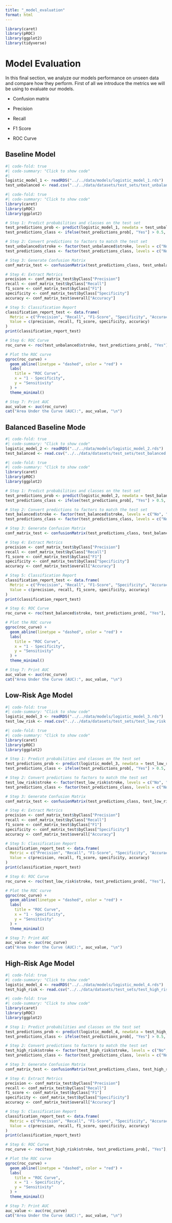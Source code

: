 ```yaml
---
title: "_model_evaluation"
format: html
---
```

```r
library(caret)   
library(pROC)    
library(ggplot2)
library(tidyverse)
```

# Model Evaluation

In this final section, we analyze our models performance on unseen data and compare how they perform. First of all we introduce the metrics we will be using to evaluate our models. 

- Confusion matrix

- Precision

- Recall

- F1 Score

- ROC Curve

## Baseline Model
```r
#| code-fold: true
#| code-summary: "Click to show code"
#| 
logistic_model_1 <- readRDS("../../data/models/logistic_model_1.rds")
test_unbalanced <- read.csv("../../data/datasets/test_sets/test_unbalanced.csv")
```


```r
#| code-fold: true
#| code-summary: "Click to show code"
library(caret)
library(pROC)
library(ggplot2)

# Step 1: Predict probabilities and classes on the test set
test_predictions_prob <- predict(logistic_model_1, newdata = test_unbalanced, type = "prob")
test_predictions_class <- ifelse(test_predictions_prob[, "Yes"] > 0.5, "Yes", "No")

# Step 2: Convert predictions to factors to match the test set
test_unbalanced$stroke <- factor(test_unbalanced$stroke, levels = c("No", "Yes"))
test_predictions_class <- factor(test_predictions_class, levels = c("No", "Yes"))

# Step 3: Generate Confusion Matrix
conf_matrix_test <- confusionMatrix(test_predictions_class, test_unbalanced$stroke, positive = "Yes")

# Step 4: Extract Metrics
precision <- conf_matrix_test$byClass["Precision"]
recall <- conf_matrix_test$byClass["Recall"]
f1_score <- conf_matrix_test$byClass["F1"]
specificity <- conf_matrix_test$byClass["Specificity"]
accuracy <- conf_matrix_test$overall["Accuracy"]

# Step 5: Classification Report
classification_report_test <- data.frame(
  Metric = c("Precision", "Recall", "F1-Score", "Specificity", "Accuracy"),
  Value = c(precision, recall, f1_score, specificity, accuracy)
)
print(classification_report_test)

# Step 6: ROC Curve
roc_curve <- roc(test_unbalanced$stroke, test_predictions_prob[, "Yes"], levels = c("No", "Yes"))

# Plot the ROC curve
ggroc(roc_curve) +
  geom_abline(linetype = "dashed", color = "red") +
  labs(
    title = "ROC Curve",
    x = "1 - Specificity",
    y = "Sensitivity"
  ) +
  theme_minimal()

# Step 7: Print AUC
auc_value <- auc(roc_curve)
cat("Area Under the Curve (AUC):", auc_value, "\n")

```

## Balanced Baseline Mode
```r
#| code-fold: true
#| code-summary: "Click to show code"
logistic_model_2 <- readRDS("../../data/models/logistic_model_2.rds")
test_balanced <- read.csv("../../data/datasets/test_sets/test_balanced.csv")
```


```r
#| code-fold: true
#| code-summary: "Click to show code"
library(caret)
library(pROC)
library(ggplot2)

# Step 1: Predict probabilities and classes on the test set
test_predictions_prob <- predict(logistic_model_2, newdata = test_balanced, type = "prob")
test_predictions_class <- ifelse(test_predictions_prob[, "Yes"] > 0.5, "Yes", "No")

# Step 2: Convert predictions to factors to match the test set
test_balanced$stroke <- factor(test_balanced$stroke, levels = c("No", "Yes"))
test_predictions_class <- factor(test_predictions_class, levels = c("No", "Yes"))

# Step 3: Generate Confusion Matrix
conf_matrix_test <- confusionMatrix(test_predictions_class, test_balanced$stroke, positive = "Yes")

# Step 4: Extract Metrics
precision <- conf_matrix_test$byClass["Precision"]
recall <- conf_matrix_test$byClass["Recall"]
f1_score <- conf_matrix_test$byClass["F1"]
specificity <- conf_matrix_test$byClass["Specificity"]
accuracy <- conf_matrix_test$overall["Accuracy"]

# Step 5: Classification Report
classification_report_test <- data.frame(
  Metric = c("Precision", "Recall", "F1-Score", "Specificity", "Accuracy"),
  Value = c(precision, recall, f1_score, specificity, accuracy)
)
print(classification_report_test)

# Step 6: ROC Curve
roc_curve <- roc(test_balanced$stroke, test_predictions_prob[, "Yes"], levels = c("No", "Yes"))

# Plot the ROC curve
ggroc(roc_curve) +
  geom_abline(linetype = "dashed", color = "red") +
  labs(
    title = "ROC Curve",
    x = "1 - Specificity",
    y = "Sensitivity"
  ) +
  theme_minimal()

# Step 7: Print AUC
auc_value <- auc(roc_curve)
cat("Area Under the Curve (AUC):", auc_value, "\n")
```

## Low-Risk Age Model
```r
#| code-fold: true
#| code-summary: "Click to show code"
logistic_model_3 <- readRDS("../../data/models/logistic_model_3.rds")
test_low_risk <- read.csv("../../data/datasets/test_sets/test_low_risk.csv")
```


```r
#| code-fold: true
#| code-summary: "Click to show code"
library(caret)
library(pROC)
library(ggplot2)

# Step 1: Predict probabilities and classes on the test set
test_predictions_prob <- predict(logistic_model_3, newdata = test_low_risk, type = "prob")
test_predictions_class <- ifelse(test_predictions_prob[, "Yes"] > 0.5, "Yes", "No")

# Step 2: Convert predictions to factors to match the test set
test_low_risk$stroke <- factor(test_low_risk$stroke, levels = c("No", "Yes"))
test_predictions_class <- factor(test_predictions_class, levels = c("No", "Yes"))

# Step 3: Generate Confusion Matrix
conf_matrix_test <- confusionMatrix(test_predictions_class, test_low_risk$stroke, positive = "Yes")

# Step 4: Extract Metrics
precision <- conf_matrix_test$byClass["Precision"]
recall <- conf_matrix_test$byClass["Recall"]
f1_score <- conf_matrix_test$byClass["F1"]
specificity <- conf_matrix_test$byClass["Specificity"]
accuracy <- conf_matrix_test$overall["Accuracy"]

# Step 5: Classification Report
classification_report_test <- data.frame(
  Metric = c("Precision", "Recall", "F1-Score", "Specificity", "Accuracy"),
  Value = c(precision, recall, f1_score, specificity, accuracy)
)
print(classification_report_test)

# Step 6: ROC Curve
roc_curve <- roc(test_low_risk$stroke, test_predictions_prob[, "Yes"], levels = c("No", "Yes"))

# Plot the ROC curve
ggroc(roc_curve) +
  geom_abline(linetype = "dashed", color = "red") +
  labs(
    title = "ROC Curve",
    x = "1 - Specificity",
    y = "Sensitivity"
  ) +
  theme_minimal()

# Step 7: Print AUC
auc_value <- auc(roc_curve)
cat("Area Under the Curve (AUC):", auc_value, "\n")
```

## High-Risk Age Model 
```r
#| code-fold: true
#| code-summary: "Click to show code"
logistic_model_4 <- readRDS("../../data/models/logistic_model_4.rds")
test_high_risk <- read.csv("../../data/datasets/test_sets/test_high_risk.csv")
```


```r
#| code-fold: true
#| code-summary: "Click to show code"
library(caret)
library(pROC)
library(ggplot2)

# Step 1: Predict probabilities and classes on the test set
test_predictions_prob <- predict(logistic_model_4, newdata = test_high_risk, type = "prob")
test_predictions_class <- ifelse(test_predictions_prob[, "Yes"] > 0.5, "Yes", "No")

# Step 2: Convert predictions to factors to match the test set
test_high_risk$stroke <- factor(test_high_risk$stroke, levels = c("No", "Yes"))
test_predictions_class <- factor(test_predictions_class, levels = c("No", "Yes"))

# Step 3: Generate Confusion Matrix
conf_matrix_test <- confusionMatrix(test_predictions_class, test_high_risk$stroke, positive = "Yes")

# Step 4: Extract Metrics
precision <- conf_matrix_test$byClass["Precision"]
recall <- conf_matrix_test$byClass["Recall"]
f1_score <- conf_matrix_test$byClass["F1"]
specificity <- conf_matrix_test$byClass["Specificity"]
accuracy <- conf_matrix_test$overall["Accuracy"]

# Step 5: Classification Report
classification_report_test <- data.frame(
  Metric = c("Precision", "Recall", "F1-Score", "Specificity", "Accuracy"),
  Value = c(precision, recall, f1_score, specificity, accuracy)
)
print(classification_report_test)

# Step 6: ROC Curve
roc_curve <- roc(test_high_risk$stroke, test_predictions_prob[, "Yes"], levels = c("No", "Yes"))

# Plot the ROC curve
ggroc(roc_curve) +
  geom_abline(linetype = "dashed", color = "red") +
  labs(
    title = "ROC Curve",
    x = "1 - Specificity",
    y = "Sensitivity"
  ) +
  theme_minimal()

# Step 7: Print AUC
auc_value <- auc(roc_curve)
cat("Area Under the Curve (AUC):", auc_value, "\n")
```
